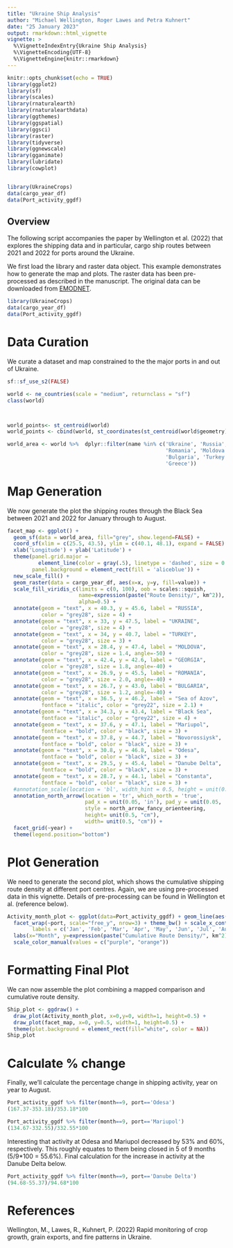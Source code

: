 ```yaml
---
title: "Ukraine Ship Analysis"
author: "Michael Wellington, Roger Lawes and Petra Kuhnert"
date: "25 January 2023"
output: rmarkdown::html_vignette
vignette: >
  %\VignetteIndexEntry{Ukraine Ship Analysis}
  %\VignetteEncoding{UTF-8}
  %\VignetteEngine{knitr::rmarkdown}
---
```



```r
knitr::opts_chunk$set(echo = TRUE)
library(ggplot2)
library(sf)
library(scales)
library(rnaturalearth)
library(rnaturalearthdata)
library(ggthemes)
library(ggspatial)
library(ggsci)
library(raster)
library(tidyverse)
library(ggnewscale)
library(gganimate)
library(lubridate)
library(cowplot)


library(UkraineCrops)
data(cargo_year_df)
data(Port_activity_ggdf)

```

## Overview
The following script accompanies the paper by Wellington et al. (2022) that explores the shipping data and in particular, cargo ship routes between 2021 and 2022 for ports around the Ukraine.  

We first load the library and raster data object. This example demonstrates how to generate the map and plots. The raster data has been pre-processed as described in the manuscript. The original data can be downloaded from [EMODNET](https://www.emodnet-humanactivities.eu/view-data.php).
```r

library(UkraineCrops)
data(cargo_year_df)
data(Port_activity_ggdf)
```

# Data Curation
We curate a dataset and map constrained to the the major ports in and out of Ukraine.


```r
sf::sf_use_s2(FALSE)

world <- ne_countries(scale = "medium", returnclass = "sf")
class(world)



world_points<- st_centroid(world)
world_points <- cbind(world, st_coordinates(st_centroid(world$geometry)))

world_area <- world %>%  dplyr::filter(name %in% c('Ukraine', 'Russia',
                                                   'Romania', 'Moldova',
                                                   'Bulgaria', 'Turkey', 'Georgia',
                                                   'Greece'))
```

# Map Generation

We now generate the plot the shipping routes through the Black Sea between 2021 and 2022 for January through to August.
```r
facet_map <- ggplot() + 
  geom_sf(data = world_area, fill="grey", show.legend=FALSE) + 
  coord_sf(xlim = c(25.5, 43.5), ylim = c(40.1, 48.1), expand = FALSE) + 
  xlab('Longitude') + ylab('Latitude') + 
  theme(panel.grid.major = 
          element_line(color = gray(.5), linetype = 'dashed', size = 0.5),
        panel.background = element_rect(fill = 'aliceblue')) +
  new_scale_fill() +
  geom_raster(data = cargo_year_df, aes(x=x, y=y, fill=value)) +
  scale_fill_viridis_c(limits = c(0, 100), oob = scales::squish, 
                       name=expression(paste("Route Density/", km^2)),
                       alpha=0.5) +
  annotate(geom = "text", x = 40.3, y = 45.6, label = "RUSSIA", 
           color = "grey28", size = 4) +
  annotate(geom = "text", x = 33, y = 47.5, label = "UKRAINE", 
           color = "grey28", size = 4) +
  annotate(geom = "text", x = 34, y = 40.7, label = "TURKEY", 
           color = "grey28", size = 3) +
  annotate(geom = "text", x = 28.4, y = 47.4, label = "MOLDOVA", 
           color = "grey28", size = 1.4, angle=-50) +
  annotate(geom = "text", x = 42.4, y = 42.6, label = "GEORGIA", 
           color = "grey28", size = 1.8, angle=-40) +
  annotate(geom = "text", x = 26.9, y = 45.5, label = "ROMANIA", 
           color = "grey28", size = 2.0, angle=-40) +
  annotate(geom = "text", x = 26.7, y = 43.0, label = "BULGARIA", 
           color = "grey28", size = 1.2, angle=-40) +
  annotate(geom = "text", x = 36.5, y = 46.2, label = "Sea of Azov", 
           fontface = "italic", color = "grey22", size = 2.1) +
  annotate(geom = "text", x = 34.3, y = 43.4, label = "Black Sea", 
           fontface = "italic", color = "grey22", size = 4) +
  annotate(geom = "text", x = 37.6, y = 47.1, label = "Mariupol", 
           fontface = "bold", color = "black", size = 3) +
  annotate(geom = "text", x = 37.8, y = 44.7, label = "Novorossiysk", 
           fontface = "bold", color = "black", size = 3) +
  annotate(geom = "text", x = 30.8, y = 46.8, label = "Odesa", 
           fontface = "bold", color = "black", size = 3) +
  annotate(geom = "text", x = 29.5, y = 45.4, label = "Danube Delta", 
           fontface = "bold", color = "black", size = 3) +
  annotate(geom = "text", x = 28.7, y = 44.1, label = "Constanta", 
           fontface = "bold", color = "black", size = 3) +
  #annotation_scale(location = 'bl', width_hint = 0.5, height = unit(0.1, "cm")) + 
  annotation_north_arrow(location = 'tr', which_north = 'true',
                         pad_x = unit(0.05, 'in'), pad_y = unit(0.05, 'in'), 
                         style = north_arrow_fancy_orienteering,
                         height= unit(0.5, "cm"),
                         width= unit(0.5, "cm")) + 
  facet_grid(~year) +
  theme(legend.position="bottom")

```

# Plot Generation

We need to generate the second plot, which shows the cumulative shipping route density at different port centres. Again, we are using pre-processed data in this vignette. Details of pre-processing can be found in Wellington et al. (reference below).

```r
Activity_month_plot <- ggplot(data=Port_activity_ggdf) + geom_line(aes(x=month, y=activity_cumsum, col=year_fac), size=2) +
  facet_wrap(~port, scale="free_y", nrow=3) + theme_bw() + scale_x_continuous(breaks = 1:12, 
        labels = c('Jan', 'Feb', 'Mar', 'Apr', 'May', 'Jun', 'Jul', 'Aug', 'Sep', 'Oct', 'Nov', 'Dec')) +
  labs(x="Month", y=expression(paste("Cumulative Route Density/", km^2))) + theme(legend.title=element_blank()) +
  scale_color_manual(values = c("purple", "orange"))

```

# Formatting Final Plot

We can now assemble the plot combining a mapped comparison and cumulative route density.

```r
Ship_plot <- ggdraw() +
  draw_plot(Activity_month_plot, x=0,y=0, width=1, height=0.5) +
  draw_plot(facet_map, x=0, y=0.5, width=1, height=0.5) +
  theme(plot.background = element_rect(fill="white", color = NA))
Ship_plot

```

# Calculate % change

Finally, we'll calculate the percentage change in shipping activity, year on year to August.

```r

Port_activity_ggdf %>% filter(month==9, port=='Odesa')
(167.37-353.18)/353.18*100

Port_activity_ggdf %>% filter(month==9, port=='Mariupol')
(134.67-332.55)/332.55*100
```
Interesting that activity at Odesa and Mariupol decreased by 53% and 60%, respectively. This roughly equates to them being closed in 5 of 9 months (5/9*100 = 55.6%). Final calculation for the increase in activity at the Danube Delta below.

```r
Port_activity_ggdf %>% filter(month==9, port=='Danube Delta')
(94.68-55.37)/94.68*100

```

# References

Wellington, M., Lawes, R., Kuhnert, P. (2022) Rapid monitoring of crop growth, grain exports, and fire patterns in Ukraine.



